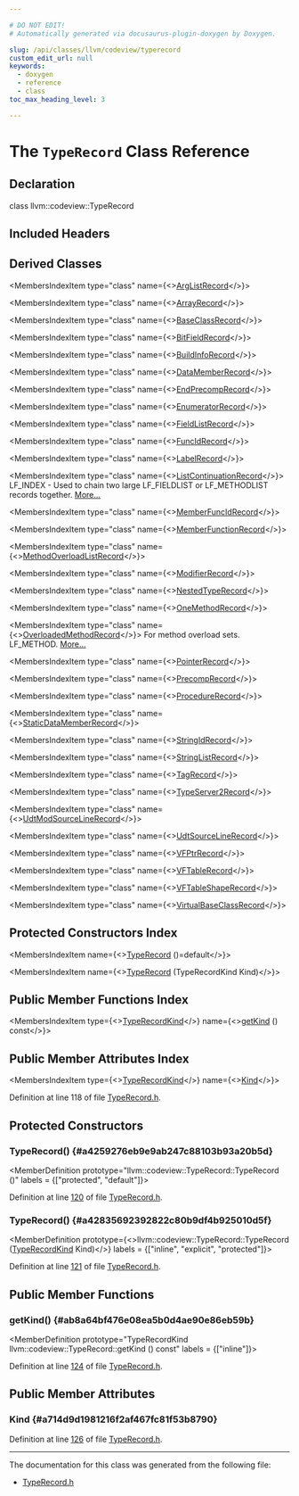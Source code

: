 ```yaml
---

# DO NOT EDIT!
# Automatically generated via docusaurus-plugin-doxygen by Doxygen.

slug: /api/classes/llvm/codeview/typerecord
custom_edit_url: null
keywords:
  - doxygen
  - reference
  - class
toc_max_heading_level: 3

---
```





# The `TypeRecord` Class Reference

<DoxygenPage pluginConfig={pluginConfig}>



## Declaration

<CodeBlock>class llvm::codeview::TypeRecord</CodeBlock>

## Included Headers

<IncludesList>
<IncludesListItem
  filePath="llvm/DebugInfo/CodeView/TypeRecord.h"
  permalink="/docs/api/files/include/include/llvm/include/llvm/debuginfo/include/llvm/debuginfo/codeview/typerecord-h"
  isLocal="true" />
</IncludesList>

## Derived Classes

<MembersIndex>

<MembersIndexItem
  type="class"
  name={<><a href="/docs/api/classes/llvm/codeview/arglistrecord">ArgListRecord</a></>}>
</MembersIndexItem>

<MembersIndexItem
  type="class"
  name={<><a href="/docs/api/classes/llvm/codeview/arrayrecord">ArrayRecord</a></>}>
</MembersIndexItem>

<MembersIndexItem
  type="class"
  name={<><a href="/docs/api/classes/llvm/codeview/baseclassrecord">BaseClassRecord</a></>}>
</MembersIndexItem>

<MembersIndexItem
  type="class"
  name={<><a href="/docs/api/classes/llvm/codeview/bitfieldrecord">BitFieldRecord</a></>}>
</MembersIndexItem>

<MembersIndexItem
  type="class"
  name={<><a href="/docs/api/classes/llvm/codeview/buildinforecord">BuildInfoRecord</a></>}>
</MembersIndexItem>

<MembersIndexItem
  type="class"
  name={<><a href="/docs/api/classes/llvm/codeview/datamemberrecord">DataMemberRecord</a></>}>
</MembersIndexItem>

<MembersIndexItem
  type="class"
  name={<><a href="/docs/api/classes/llvm/codeview/endprecomprecord">EndPrecompRecord</a></>}>
</MembersIndexItem>

<MembersIndexItem
  type="class"
  name={<><a href="/docs/api/classes/llvm/codeview/enumeratorrecord">EnumeratorRecord</a></>}>
</MembersIndexItem>

<MembersIndexItem
  type="class"
  name={<><a href="/docs/api/classes/llvm/codeview/fieldlistrecord">FieldListRecord</a></>}>
</MembersIndexItem>

<MembersIndexItem
  type="class"
  name={<><a href="/docs/api/classes/llvm/codeview/funcidrecord">FuncIdRecord</a></>}>
</MembersIndexItem>

<MembersIndexItem
  type="class"
  name={<><a href="/docs/api/classes/llvm/codeview/labelrecord">LabelRecord</a></>}>
</MembersIndexItem>

<MembersIndexItem
  type="class"
  name={<><a href="/docs/api/classes/llvm/codeview/listcontinuationrecord">ListContinuationRecord</a></>}>
LF&#95;INDEX - Used to chain two large LF&#95;FIELDLIST or LF&#95;METHODLIST records together. <a href="/docs/api/classes/llvm/codeview/listcontinuationrecord/#details">More...</a>
</MembersIndexItem>

<MembersIndexItem
  type="class"
  name={<><a href="/docs/api/classes/llvm/codeview/memberfuncidrecord">MemberFuncIdRecord</a></>}>
</MembersIndexItem>

<MembersIndexItem
  type="class"
  name={<><a href="/docs/api/classes/llvm/codeview/memberfunctionrecord">MemberFunctionRecord</a></>}>
</MembersIndexItem>

<MembersIndexItem
  type="class"
  name={<><a href="/docs/api/classes/llvm/codeview/methodoverloadlistrecord">MethodOverloadListRecord</a></>}>
</MembersIndexItem>

<MembersIndexItem
  type="class"
  name={<><a href="/docs/api/classes/llvm/codeview/modifierrecord">ModifierRecord</a></>}>
</MembersIndexItem>

<MembersIndexItem
  type="class"
  name={<><a href="/docs/api/classes/llvm/codeview/nestedtyperecord">NestedTypeRecord</a></>}>
</MembersIndexItem>

<MembersIndexItem
  type="class"
  name={<><a href="/docs/api/classes/llvm/codeview/onemethodrecord">OneMethodRecord</a></>}>
</MembersIndexItem>

<MembersIndexItem
  type="class"
  name={<><a href="/docs/api/classes/llvm/codeview/overloadedmethodrecord">OverloadedMethodRecord</a></>}>
For method overload sets. LF&#95;METHOD. <a href="/docs/api/classes/llvm/codeview/overloadedmethodrecord/#details">More...</a>
</MembersIndexItem>

<MembersIndexItem
  type="class"
  name={<><a href="/docs/api/classes/llvm/codeview/pointerrecord">PointerRecord</a></>}>
</MembersIndexItem>

<MembersIndexItem
  type="class"
  name={<><a href="/docs/api/classes/llvm/codeview/precomprecord">PrecompRecord</a></>}>
</MembersIndexItem>

<MembersIndexItem
  type="class"
  name={<><a href="/docs/api/classes/llvm/codeview/procedurerecord">ProcedureRecord</a></>}>
</MembersIndexItem>

<MembersIndexItem
  type="class"
  name={<><a href="/docs/api/classes/llvm/codeview/staticdatamemberrecord">StaticDataMemberRecord</a></>}>
</MembersIndexItem>

<MembersIndexItem
  type="class"
  name={<><a href="/docs/api/classes/llvm/codeview/stringidrecord">StringIdRecord</a></>}>
</MembersIndexItem>

<MembersIndexItem
  type="class"
  name={<><a href="/docs/api/classes/llvm/codeview/stringlistrecord">StringListRecord</a></>}>
</MembersIndexItem>

<MembersIndexItem
  type="class"
  name={<><a href="/docs/api/classes/llvm/codeview/tagrecord">TagRecord</a></>}>
</MembersIndexItem>

<MembersIndexItem
  type="class"
  name={<><a href="/docs/api/classes/llvm/codeview/typeserver2record">TypeServer2Record</a></>}>
</MembersIndexItem>

<MembersIndexItem
  type="class"
  name={<><a href="/docs/api/classes/llvm/codeview/udtmodsourcelinerecord">UdtModSourceLineRecord</a></>}>
</MembersIndexItem>

<MembersIndexItem
  type="class"
  name={<><a href="/docs/api/classes/llvm/codeview/udtsourcelinerecord">UdtSourceLineRecord</a></>}>
</MembersIndexItem>

<MembersIndexItem
  type="class"
  name={<><a href="/docs/api/classes/llvm/codeview/vfptrrecord">VFPtrRecord</a></>}>
</MembersIndexItem>

<MembersIndexItem
  type="class"
  name={<><a href="/docs/api/classes/llvm/codeview/vftablerecord">VFTableRecord</a></>}>
</MembersIndexItem>

<MembersIndexItem
  type="class"
  name={<><a href="/docs/api/classes/llvm/codeview/vftableshaperecord">VFTableShapeRecord</a></>}>
</MembersIndexItem>

<MembersIndexItem
  type="class"
  name={<><a href="/docs/api/classes/llvm/codeview/virtualbaseclassrecord">VirtualBaseClassRecord</a></>}>
</MembersIndexItem>

</MembersIndex>

## Protected Constructors Index

<MembersIndex>

<MembersIndexItem
  name={<><a href="#a4259276eb9e9ab247c88103b93a20b5d">TypeRecord</a> ()=default</>}>
</MembersIndexItem>

<MembersIndexItem
  name={<><a href="#a42835692392822c80b9df4b925010d5f">TypeRecord</a> (TypeRecordKind Kind)</>}>
</MembersIndexItem>

</MembersIndex>

## Public Member Functions Index

<MembersIndex>

<MembersIndexItem
  type={<><a href="/docs/api/namespaces/llvm/codeview/#abf3db0193e50769bab633545f88c383a">TypeRecordKind</a></>}
  name={<><a href="#ab8a64bf476e08ea5b0d4ae90e86eb59b">getKind</a> () const</>}>
</MembersIndexItem>

</MembersIndex>

## Public Member Attributes Index

<MembersIndex>

<MembersIndexItem
  type={<><a href="/docs/api/namespaces/llvm/codeview/#abf3db0193e50769bab633545f88c383a">TypeRecordKind</a></>}
  name={<><a href="#a714d9d1981216f2af467fc81f53b8790">Kind</a></>}>
</MembersIndexItem>

</MembersIndex>


Definition at line 118 of file <a href="/docs/api/files/include/include/llvm/include/llvm/debuginfo/include/llvm/debuginfo/codeview/typerecord-h">TypeRecord.h</a>.

<SectionDefinition>

## Protected Constructors

### TypeRecord() {#a4259276eb9e9ab247c88103b93a20b5d}

<MemberDefinition
  prototype="llvm::codeview::TypeRecord::TypeRecord ()"
  labels = {["protected", "default"]}>

Definition at line <a href="/docs/api/files/include/include/llvm/include/llvm/debuginfo/include/llvm/debuginfo/codeview/typerecord-h/#l00120">120</a> of file <a href="/docs/api/files/include/include/llvm/include/llvm/debuginfo/include/llvm/debuginfo/codeview/typerecord-h">TypeRecord.h</a>.
</MemberDefinition>

### TypeRecord() {#a42835692392822c80b9df4b925010d5f}

<MemberDefinition
  prototype={<>llvm::codeview::TypeRecord::TypeRecord (<a href="/docs/api/namespaces/llvm/codeview/#abf3db0193e50769bab633545f88c383a">TypeRecordKind</a> Kind)</>}
  labels = {["inline", "explicit", "protected"]}>

Definition at line <a href="/docs/api/files/include/include/llvm/include/llvm/debuginfo/include/llvm/debuginfo/codeview/typerecord-h/#l00121">121</a> of file <a href="/docs/api/files/include/include/llvm/include/llvm/debuginfo/include/llvm/debuginfo/codeview/typerecord-h">TypeRecord.h</a>.
</MemberDefinition>

</SectionDefinition>

<SectionDefinition>

## Public Member Functions

### getKind() {#ab8a64bf476e08ea5b0d4ae90e86eb59b}

<MemberDefinition
  prototype="TypeRecordKind llvm::codeview::TypeRecord::getKind () const"
  labels = {["inline"]}>

Definition at line <a href="/docs/api/files/include/include/llvm/include/llvm/debuginfo/include/llvm/debuginfo/codeview/typerecord-h/#l00124">124</a> of file <a href="/docs/api/files/include/include/llvm/include/llvm/debuginfo/include/llvm/debuginfo/codeview/typerecord-h">TypeRecord.h</a>.
</MemberDefinition>

</SectionDefinition>

<SectionDefinition>

## Public Member Attributes

### Kind {#a714d9d1981216f2af467fc81f53b8790}

<MemberDefinition
  prototype="TypeRecordKind llvm::codeview::TypeRecord::Kind">

Definition at line <a href="/docs/api/files/include/include/llvm/include/llvm/debuginfo/include/llvm/debuginfo/codeview/typerecord-h/#l00126">126</a> of file <a href="/docs/api/files/include/include/llvm/include/llvm/debuginfo/include/llvm/debuginfo/codeview/typerecord-h">TypeRecord.h</a>.
</MemberDefinition>

</SectionDefinition>

<hr/>

The documentation for this class was generated from the following file:

<ul>
<li><a href="/docs/api/files/include/include/llvm/include/llvm/debuginfo/include/llvm/debuginfo/codeview/typerecord-h">TypeRecord.h</a></li>
</ul>

</DoxygenPage>
